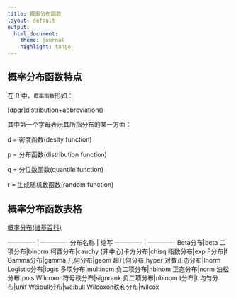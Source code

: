 ---
title: 概率分布函数
layout: default
output:
  html_document:
    theme: journal
    highlight: tango
---
## 概率分布函数特点

在 R 中，`概率函数`形如：

[dpqr]distribution+abbreviation()

其中第一个字母表示其所指分布的某一方面：

d = 密度函数(desity function)

p = 分布函数(distribution function)

q = 分位数函数(quantile function)

r = 生成随机数函数(random function)


## 概率分布函数表格

[概率分布(维基百科)](http://zh.wikipedia.org/wiki/概率分布)


------------- | -------------
分布名称  | 缩写
------------- | -------------
Beta分布|beta
二项分布|binorm
柯西分布|cauchy
(非中心)卡方分布|chisq
指数分布|exp
F分布|f
Gamma分布|gamma
几何分布|geom
超几何分布|hyper
对数正态分布|lnorm
Logistic分布|logis
多项分布|multinom
负二项分布|nbinom
正态分布|norm
泊松分布|pois
Wilcoxon符号秩分布|signrank
负二项分布|nbinom
t分布|t
均匀分布|unif
Weibull分布|weibull
Wilcoxon秩和分布|wilcox





